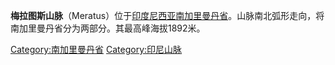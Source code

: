 {{Infobox mountain
| name = 梅拉图斯山脉
| photo = 
| photo_caption = 
| Elevation = 1892米
| elevation_ref = 
| prominence = 
| pushpin_map =
| pushpin_map_caption = 
| listing = 
| Location = [[婆罗洲|婆罗洲]][[南加里曼丹省|南加里曼丹省]]
| range = 
| latd = 2 | latm = 47 | lats = 00 | latNS = S
| longd = 115 | longm = 29 | longs = 00 | longEW = E
| coordinates = {{coord|02|47|S|115|29|E|type:mountain|display=inline,title}}
| coordinates_ref = 
| first_ascent = 
| easiest_route = 
}}

'''梅拉图斯山脉'''（Meratus）位于[[印度尼西亚|印度尼西亚]][[南加里曼丹省|南加里曼丹省]]。山脉南北弧形走向，将南加里曼丹省分为两部分。其最高峰海拔1892米。

{{印尼小作品}}

[[Category:南加里曼丹省|Category:南加里曼丹省]]
[[Category:印尼山脉|Category:印尼山脉]]
